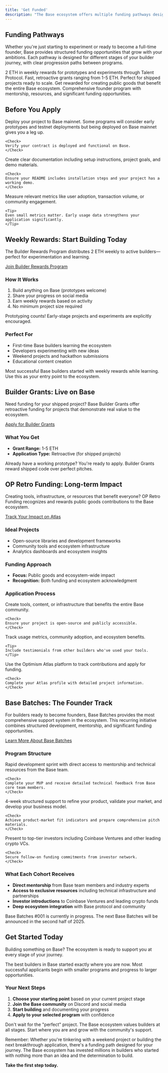 ```yaml
---
title: 'Get Funded'
description: "The Base ecosystem offers multiple funding pathways designed specifically for builders at every stage—from weekend experiments to full-scale ventures."
---
```


## Funding Pathways

Whether you're just starting to experiment or ready to become a full-time founder, Base provides structured funding opportunities that grow with your ambitions. Each pathway is designed for different stages of your builder journey, with clear progression paths between programs.

<CardGroup cols={2}>
<Card title="Weekly Rewards" icon="calendar" href="#weekly-rewards%3A-start-building-today">
  2 ETH in weekly rewards for prototypes and experiments through Talent Protocol.
</Card>

<Card title="Builder Grants" icon="bolt" href="#builder-grants%3A-live-on-base">
  Fast, retroactive grants ranging from 1-5 ETH. Perfect for shipped projects ready to scale.
</Card>

<Card title="OP Retro Funding" icon="trophy" href="#op-retro-funding%3A-long-term-impact">
  Get rewarded for creating public goods that benefit the entire Base ecosystem.
</Card>

<Card title="Base Batches" icon="rocket" href="#base-batches%3A-the-founder-track">
  Comprehensive founder program with mentorship, resources, and significant funding opportunities.
</Card>
</CardGroup>

## Before You Apply

<Steps>
<Step title="Build on Base">
    Deploy your project to Base mainnet. Some programs will consider early prototypes and testnet deployments but being deployed on Base mainnet gives you a leg up.
    
    <Check>
    Verify your contract is deployed and functional on Base.
    </Check>
</Step>

<Step title="Document Your Work">
    Create clear documentation including setup instructions, project goals, and demo materials.
    
    <Check>
    Ensure your README includes installation steps and your project has a working demo.
    </Check>
</Step>

<Step title="Track Your Impact">
    Measure relevant metrics like user adoption, transaction volume, or community engagement.
    
    <Tip>
    Even small metrics matter. Early usage data strengthens your application significantly.
    </Tip>
</Step>
</Steps>

## Weekly Rewards: Start Building Today

The Builder Rewards Program distributes 2 ETH weekly to active builders—perfect for experimentation and learning.

[Join Builder Rewards Program](https://www.builderscore.xyz/)

### How It Works
1. Build anything on Base (prototypes welcome)
2. Share your progress on social media
3. Earn weekly rewards based on activity
4. No minimum project size required

<Check>
Prototyping counts! Early-stage projects and experiments are explicitly encouraged.
</Check>

### Perfect For
- First-time Base builders learning the ecosystem
- Developers experimenting with new ideas
- Weekend projects and hackathon submissions
- Educational content creation

<Note>
Most successful Base builders started with weekly rewards while learning. Use this as your entry point to the ecosystem.
</Note>

## Builder Grants: Live on Base

Need funding for your shipped project? Base Builder Grants offer retroactive funding for projects that demonstrate real value to the ecosystem.

[Apply for Builder Grants](https://paragraph.com/@grants.base.eth/calling-based-builders)

### What You Get
- **Grant Range:** 1-5 ETH
- **Application Type:** Retroactive (for shipped projects)


<Tip>
Already have a working prototype? You're ready to apply. Builder Grants reward shipped code over perfect pitches.
</Tip>

## OP Retro Funding: Long-term Impact

Creating tools, infrastructure, or resources that benefit everyone? OP Retro Funding recognizes and rewards public goods contributions to the Base ecosystem.

[Track Your Impact on Atlas](https://atlas.optimism.io/)

### Ideal Projects
- Open-source libraries and development frameworks
- Community tools and ecosystem infrastructure
- Analytics dashboards and ecosystem insights

### Funding Approach
- **Focus:** Public goods and ecosystem-wide impact
- **Recognition:** Both funding and ecosystem acknowledgment

### Application Process

<Steps>
<Step title="Build Public Goods">
    Create tools, content, or infrastructure that benefits the entire Base community.
    
    <Check>
    Ensure your project is open-source and publicly accessible.
    </Check>
</Step>

<Step title="Document Impact">
    Track usage metrics, community adoption, and ecosystem benefits.
    
    <Tip>
    Include testimonials from other builders who've used your tools.
    </Tip>
</Step>

<Step title="Submit Through Atlas">
    Use the Optimism Atlas platform to track contributions and apply for funding.
    
    <Check>
    Complete your Atlas profile with detailed project information.
    </Check>
</Step>
</Steps>

## Base Batches: The Founder Track

For builders ready to become founders, Base Batches provides the most comprehensive support system in the ecosystem. This recurring initiative combines structured development, mentorship, and significant funding opportunities.

[Learn More About Base Batches](https://basebatches.xyz)

### Program Structure

<Steps>
<Step title="Buildathon Phase">
    Rapid development sprint with direct access to mentorship and technical resources from the Base team.
    
    <Check>
    Complete your MVP and receive detailed technical feedback from Base core team members.
    </Check>
</Step>

<Step title="Incubator Program">
    4-week structured support to refine your product, validate your market, and develop your business model.
    
    <Check>
    Achieve product-market fit indicators and prepare comprehensive pitch materials.
    </Check>
</Step>

<Step title="Pitch Day">
    Present to top-tier investors including Coinbase Ventures and other leading crypto VCs.
    
    <Check>
    Secure follow-on funding commitments from investor network.
    </Check>
</Step>
</Steps>

### What Each Cohort Receives
- **Direct mentorship** from Base team members and industry experts
- **Access to exclusive resources** including technical infrastructure and partnerships
- **Investor introductions** to Coinbase Ventures and leading crypto funds
- **Deep ecosystem integration** with Base protocol and community

<Note>
Base Batches #001 is currently in progress. The next Base Batches will be announced in the second half of 2025.
</Note>

## Get Started Today

Building something on Base? The ecosystem is ready to support you at every stage of your journey.

<Note>
The best builders in Base started exactly where you are now. Most successful applicants begin with smaller programs and progress to larger opportunities.
</Note>

### Your Next Steps

1. **Choose your starting point** based on your current project stage
2. **Join the Base community** on Discord and social media
3. **Start building** and documenting your progress
4. **Apply to your selected program** with confidence

<Warning>
Don't wait for the "perfect" project. The Base ecosystem values builders at all stages. Start where you are and grow with the community's support.
</Warning>

Remember: Whether you're tinkering with a weekend project or building the next breakthrough application, there's a funding path designed for your journey. The Base ecosystem has invested millions in builders who started with nothing more than an idea and the determination to build.

**Take the first step today.**
